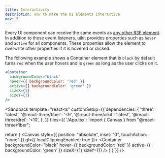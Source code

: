 ```yaml
---
title: Interactivity
description: How to make the UI elements interactive.
nav: 5
---
```


Every UI component can receive the same events as [any other R3F element](https://docs.pmnd.rs/react-three-fiber/api/events). In addition to these event listeners, uikit provides properties such as `hover` and `active` for all components. These properties allow the element to overwrite other properties if it is hovered or clicked.

The following example shows a Container element that is `black` by default turns `red` when the user hovers and is `green` as long as the user clicks on it.

```jsx
<Container
  backgroundColor="black"
  hover={{ backgroundColor: 'red' }}
  active={{ backgroundColor: 'green' }}
  sizeX={1}
  sizeY={1}
/>
```

<Sandpack
  template="react-ts"
  customSetup={{
    dependencies: {
      'three': 'latest',
      '@react-three/fiber': '<9',
      '@react-three/uikit': 'latest',
      '@react-three/drei': '<10',
    },
  }}
  files={{
    '/App.tsx': `import { Canvas } from "@react-three/fiber";

  return (
    <Canvas style={{ position: "absolute", inset: "0", touchAction: "none" }} gl={{ localClippingEnabled: true }}>
      <OrbitControls />
      <Container
        backgroundColor="black"
        hover={{ backgroundColor: 'red' }}
        active={{ backgroundColor: 'green' }}
        sizeX={1}
        sizeY={1}
      />
    </Canvas>
  )
}`}}
/>
